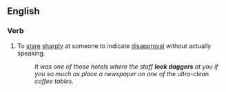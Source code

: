 ==English==

===Verb===
{{infl|en|verb|head=[[look]] [[daggers]]}}

# {{idiom}} To [[stare]] [[sharply]] at someone to indicate [[disapproval]] without actually speaking.
#:''It was one of those hotels where the staff '''look daggers''' at you if you so much as place a newspaper on one of the ultra-clean coffee tables.''